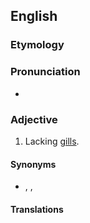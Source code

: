 ==English==

===Etymology===
{{prefix|a|branchial|lang=en}}

===Pronunciation===
* {{a|US}} {{IPA|/eɪˈbɹæŋ.ki.l̩/|lang=en}}

===Adjective===
{{en-adj|-}}

# {{lb|en|zoology}} Lacking [[gill]]s.

====Synonyms====
* {{l|en|abranchiate}}, {{l|en|abranchious}}, {{l|en|debranchiate}}

====Translations====
{{trans-see|gillless}}